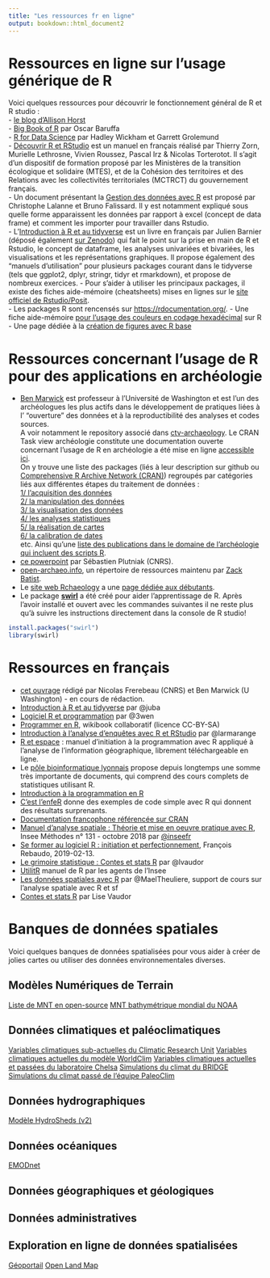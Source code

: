 ```yaml
---
title: "Les ressources fr en ligne"
output: bookdown::html_document2
---
```


# Ressources en ligne sur l'usage générique de R
Voici quelques ressources pour découvrir le fonctionnement général de R et R studio :  
- [le blog d'Allison Horst](https://external.ink?to=/blog.rstudio.com/2019/11/18/artist-in-residence/)  
- [Big Book of R](https://external.ink?to=/www.bigbookofr.com/) par Oscar Baruffa  
- [R for Data Science](https://external.ink?to=/r4ds.had.co.nz/index.html) par Hadley Wickham et Garrett Grolemund  
- [Découvrir R et RStudio](https://external.ink?to=/mtes-mct.github.io/parcours_r_socle_introduction/) est un manuel en français réalisé par Thierry Zorn, Murielle Lethrosne, Vivien Roussez, Pascal Irz & Nicolas Torterotot. Il s'agit d'un dispositif de formation proposé par les Ministères de la transition écologique et solidaire (MTES), et de la Cohésion des territoires et des Relations avec les collectivités territoriales (MCTRCT) du gouvernement français.  
- Un document présentant la [Gestion des données avec R](https://external.ink?to=/lms.fun-mooc.fr/c4x/UPSUD/42001S02/asset/data-management.html) est proposé par Christophe Lalanne et Bruno Falissard. Il y est notamment expliqué sous quelle forme apparaissent les données par rapport à excel (concept de data frame) et comment les importer pour travailler dans Rstudio.  
- L'[Introduction à R et au tidyverse](https://external.ink?to=/juba.github.io/tidyverse/) est un livre en français par Julien Barnier (déposé également [sur Zenodo](https://external.ink?to=/doi.org/10.5281/zenodo.6382599)) qui fait le point sur la prise en main de R et Rstudio, le concept de dataframe, les analyses univariées et bivariées, les visualisations et les représentations graphiques. Il propose également des "manuels d'utilisation" pour plusieurs packages courant dans le tidyverse (tels que ggplot2, dplyr, stringr, tidyr et rmarkdown), et propose de nombreux exercices.
- Pour s'aider à utiliser les principaux packages, il existe des fiches aide-mémoire (cheatsheets) mises en lignes sur le [site officiel de Rstudio/Posit](https://external.ink?to=/rstudio.com/resources/cheatsheets/).  
- Les packages R sont rencensés sur [https://rdocumentation.org/](https://external.ink?to=/rdocumentation.org/).
- Une fiche aide-mémoire [pour l'usage des couleurs en codage hexadécimal](https://www.nceas.ucsb.edu/sites/default/files/2020-04/colorPaletteCheatsheet.pdf) sur R
- Une page dédiée à la [création de figures avec R base](https://nicercode.github.io/guides/plotting/)

# Ressources concernant l'usage de R pour des applications en archéologie
- [Ben Marwick](https://external.ink?to=/rdocumentation.org/github.com/benmarwick) est professeur à l'Université de Washington et est l'un des archéologues les plus actifs dans le développement de pratiques liées à l' "ouverture" des données et à la reproductibilité des analyses et codes sources.  
A voir notamment 
<!--
[ce powerpoint](https://external.ink?to=/rdocumentation.org/benmarwick.github.io/tidyverse-for-archaeology/tidyverse-for-archaeology.html#1) par B Marwick et
-->
le repository associé dans [ctv-archaeology](https://external.ink?to=/rdocumentation.org/github.com/benmarwick/ctv-archaeology#making-maps-and-using-r-as-a-geographical-information-system). Le CRAN Task view archéologie constitute une documentation ouverte concernant l'usage de R en archéologie a été mise en ligne [accessible ici](https://external.ink?to=/github.com/benmarwick/ctv-archaeology).  
On y trouve une liste des packages (liés à leur description sur github ou [Comprehensive R Archive Network (CRAN)](https://external.ink?to=/cran.rstudio.com/)) regroupés par catégories liés aux différentes étapes du traitement de données :  
[1/ l'acquisition des données](https://external.ink?to=/github.com/benmarwick/ctv-archaeology#data-acquisition)  
[2/ la manipulation des données](https://external.ink?to=/github.com/benmarwick/ctv-archaeology#data-manipulation)  
[3/ la visualisation des données](https://external.ink?to=/github.com/benmarwick/ctv-archaeology#visualising-data)  
[4/ les analyses statistiques](https://external.ink?to=/github.com/benmarwick/ctv-archaeology#analysis-in-general)  
[5/ la réalisation de cartes](https://external.ink?to=/github.com/benmarwick/ctv-archaeology#making-maps-and-using-r-as-a-geographical-information-system)  
[6/ la calibration de dates](https://external.ink?to=/github.com/benmarwick/ctv-archaeology#dating)  
etc.
Ainsi qu'une [liste des publications dans le domaine de l'archéologie qui incluent des scripts R](https://external.ink?to=/github.com/benmarwick/ctv-archaeology#publications-that-include-r-code).  
- [ce powerpoint](https://external.ink?to=/hal.science/hal-03287121/file/plutniak2021rconference.pdf) par Sébastien Plutniak (CNRS).   
- [open-archaeo.info](https://external.ink?to=/open-archaeo.info), un répertoire de ressources maintenu par [Zack Batist](https://external.ink?to=/github.com/zackbatist).
- Le [site web Rchaeology](https://external.ink?to=/rchaeology.github.io/about/) a une [page dédiée aux débutants](https://external.ink?to=/rchaeology.github.io/resources/beginners/).
- Le package [**swirl**](https://external.ink?to=/swirlstats.com/) a été créé pour aider l'apprentissage de R. Après l'avoir installé et ouvert avec les commandes suivantes il ne reste plus qu'à suivre les instructions directement dans la console de R studio!
```r
install.packages("swirl")
library(swirl)
```

# Ressources en français

* [cet ouvrage](https://r-archeo.huma-num.fr/) rédigé par Nicolas Frerebeau (CNRS) et Ben Marwick (U Washington) - en cours de rédaction.  
* [Introduction à R et au tidyverse](https://external.ink?to=/juba.github.io/tidyverse/) par @juba
* [Logiciel R et programmation](https://external.ink?to=/egallic.fr/Enseignement/R/m1_stat_eco_logiciel_R.pdf) par @3wen
* [Programmer en R](https://external.ink?to=/fr.wikibooks.org/wiki/Programmer_en_R), wikibook collaboratif (licence CC-BY-SA)
* [Introduction à l'analyse d'enquêtes avec R et RStudio](https://external.ink?to=/larmarange.github.io/analyse-R/) par @larmarange
* [R et espace](https://external.ink?to=/framabook.org/r-et-espace/) : manuel d’initiation à la programmation avec R appliqué à l’analyse de l’information géographique, librement téléchargeable en ligne.
* Le [pôle bioinformatique lyonnais](https://external.ink?to=/pbil.univ-lyon1.fr/R/) propose depuis longtemps une somme très importante de documents, qui comprend des cours complets de statistiques utilisant R.
* [Introduction à la programmation en R](https://external.ink?to=/cran.r-project.org/doc/contrib/Goulet_introduction_programmation_R.pdf)
* [C'est l'enfeR](https://external.ink?to=/bioinfo-fr.net/cest-lenfer) donne des exemples de code simple avec R qui donnent des résultats surprenants.
* [Documentation francophone référencée sur CRAN](https://external.ink?to=/cran.opencpu.org/other-docs.html#nenglish)
* [Manuel d’analyse spatiale : Théorie et mise en oeuvre pratique avec R](https://external.ink?to=/insee.fr/fr/information/3635442), Insee Méthodes n° 131 - octobre 2018 par [@inseefr](https://external.ink?to=/github.com/inseefr)
* [Se former au logiciel R : initiation et perfectionnement](https://external.ink?to=/myrbookfr.netlify.com/), François Rebaudo, 2019-02-13.
* [Le grimoire statistique : Contes et stats R](https://external.ink?to=/perso.ens-lyon.fr/lise.vaudor/grimoireStat/_book/intro.html) par @lvaudor
* [UtilitR](https://external.ink?to=/utilitr.org/) manuel de R par les agents de l'Insee
* [Les données spatiales avec R](https://external.ink?to=/github.com/MaelTheuliere/rspatial) par @MaelTheuliere, support de cours sur l'analyse spatiale avec R et sf
* [Contes et stats R](https://external.ink?to=/perso.ens-lyon.fr/lise.vaudor/grimoireStat/_book/intro.html#pourquoi-ce-livre) par Lise Vaudor

# Banques de données spatiales 
Voici quelques banques de données spatialisées pour vous aider à créer de jolies cartes ou utiliser des données environnementales diverses. 

## Modèles Numériques de Terrain 
[Liste de MNT en open-source](https://opendem.info/link_dem.html)
[MNT bathymétrique mondial du NOAA](https://data.noaa.gov/onestop/collections?q=%22digital%20elevation%22)

## Données climatiques et paléoclimatiques 
[Variables climatiques sub-actuelles du Climatic Research Unit](https://www.uea.ac.uk/groups-and-centres/climatic-research-unit)
[Variables climatiques actuelles du modèle WorldClim](https://worldclim.org)
[Variables climatiques actuelles et passées du laboratoire Chelsa](https://chelsa-climate.org)
[Simulations du climat du BRIDGE](https://www.paleo.bristol.ac.uk/ummodel/list_of_simulations.html)
[Simulations du climat passé de l'équipe PaleoClim](http://www.paleoclim.org)

## Données hydrographiques
[Modèle HydroSheds (v2)](https://www.hydrosheds.org/hydrosheds-v2)

## Données océaniques 
[EMODnet](https://emodnet.ec.europa.eu)

## Données géographiques et géologiques 

## Données administratives 

## Exploration en ligne de données spatialisées
[Géoportail](https://www.geoportail.gouv.fr)
[Open Land Map](https://openlandmap.org)

